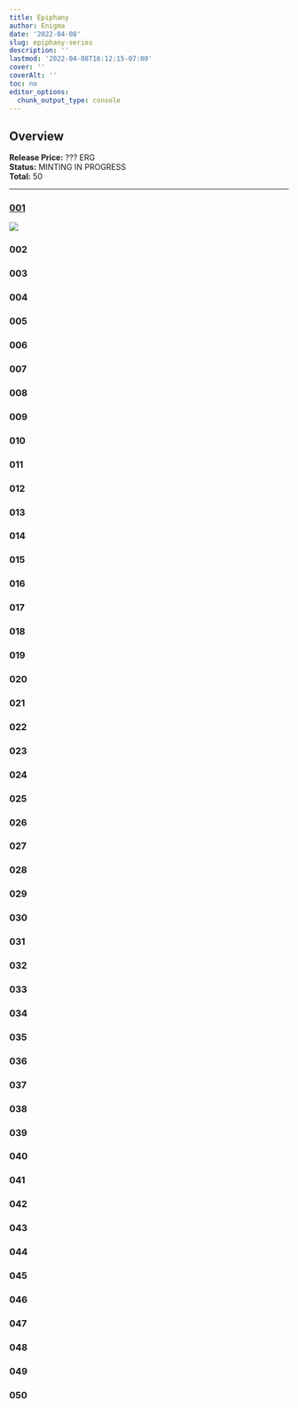 ```yaml
---
title: Epiphany
author: Enigma
date: '2022-04-08'
slug: epiphany-series
description: ''
lastmod: '2022-04-08T16:12:15-07:00'
cover: ''
coverAlt: ''
toc: no
editor_options: 
  chunk_output_type: console
---
```


## Overview

**Release Price:** ??? ERG  
**Status:** MINTING IN PROGRESS  
**Total:** 50  


<hr>


### [001](https://explorer.ergoplatform.com/en/token/a6a81964ff7880742467599f96d7b747357e10487a4f122b17bad739459d7b50)

![](https://skyharbor.mo.cloudinary.net/card/https://cloudflare-ipfs.com/ipfs/bafybeieojug6z2pv7jacdpbtatnoivvomiufzd2fraskpcxjrj3jvydyoa?resource_type=image)

### 002

### 003

### 004

### 005

### 006

### 007

### 008

### 009

### 010

### 011

### 012

### 013

### 014

### 015

### 016

### 017

### 018

### 019

### 020

### 021

### 022

### 023

### 024

### 025

### 026

### 027

### 028

### 029

### 030

### 031

### 032

### 033

### 034

### 035

### 036

### 037

### 038

### 039

### 040

### 041

### 042

### 043

### 044

### 045

### 046

### 047

### 048

### 049

### 050






